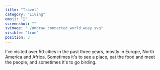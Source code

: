 ```yaml
---
title: "Travel"
category: "Living"
emoji: "📓"
screenshot: ""
svimage: "./undraw_connected_world_wuay.svg"
visible: "true"
position: 3
---
```


I've visited over 50 cities in the past three years, mostly in Europe, North America and Africa. Sometimes it's to see a place, eat the food and meet the people, and sometimes it's to go birding.
